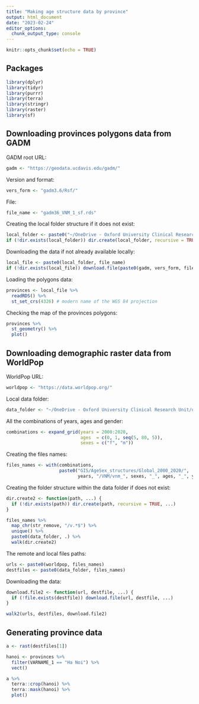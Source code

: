 ```yaml
---
title: "Making age structure data by province"
output: html_document
date: "2023-02-24"
editor_options: 
  chunk_output_type: console
---
```


```r
knitr::opts_chunk$set(echo = TRUE)
```

## Packages

```r
library(dplyr)
library(tidyr)
library(purrr)
library(terra)
library(stringr)
library(raster)
library(sf)
```

## Downloading provinces polygons data from GADM

GADM root URL:

```r
gadm <- "https://geodata.ucdavis.edu/gadm/"
```

Version and format:

```r
vers_form <- "gadm3.6/Rsf/"
```

File:

```r
file_name <- "gadm36_VNM_1_sf.rds"
```

Creating the local folder structure if it does not exist:

```r
local_folder <- paste0("~/OneDrive - Oxford University Clinical Research Unit/data/GADM/", vers_form)
if (!dir.exists(local_folder)) dir.create(local_folder, recursive = TRUE)
```

Downloading the data if not already available locally:

```r
local_file <- paste0(local_folder, file_name)
if (!dir.exists(local_file)) download.file(paste0(gadm, vers_form, file_name), local_file)
```

Loading the polygons data:

```r
provinces <- local_file %>%
  readRDS() %>% 
  st_set_crs(4326) # modern name of the WGS 84 projection
```

Checking the map of the provinces polygons:

```r
provinces %>% 
  st_geometry() %>% 
  plot()
```

## Downloading demographic raster data from WorldPop

WorldPop URL:

```r
worldpop <- "https://data.worldpop.org/"
```

Local data folder:

```r
data_folder <- "~/OneDrive - Oxford University Clinical Research Unit/data/WorldPop/"
```

All the combinations of years, ages and gender:

```r
combinations <- expand_grid(years = 2000:2020,
                            ages  = c(0, 1, seq(5, 80, 5)),
                            sexes = c("f", "m"))
```

Creating the files names:

```r
files_names <- with(combinations,
                    paste0("GIS/AgeSex_structures/Global_2000_2020/",
                           years, "/VNM/vnm_", sexes, "_", ages, "_", years, ".tif"))
```

Creating the folder structure within the data folder if does not exist:

```r
dir.create2 <- function(path, ...) {
  if (!dir.exists(path)) dir.create(path, recursive = TRUE, ...)
}

files_names %>% 
  map_chr(str_remove, "/v.*$") %>% 
  unique() %>% 
  paste0(data_folder, .) %>% 
  walk(dir.create2)
```

The remote and local files paths:

```r
urls <- paste0(worldpop, files_names)
destfiles <- paste0(data_folder, files_names)
```

Downloading the data:

```r
download.file2 <- function(url, destfile, ...) {
  if (!file.exists(destfile)) download.file(url, destfile, ...)
}

walk2(urls, destfiles, download.file2)
```

## Generating province data

```r
a <- rast(destfiles[1])
```

```r
hanoi <- provinces %>% 
  filter(VARNAME_1 == "Ha Noi") %>% 
  vect()
```

```r
a %>%
  terra::crop(hanoi) %>% 
  terra::mask(hanoi) %>% 
  plot()
```


